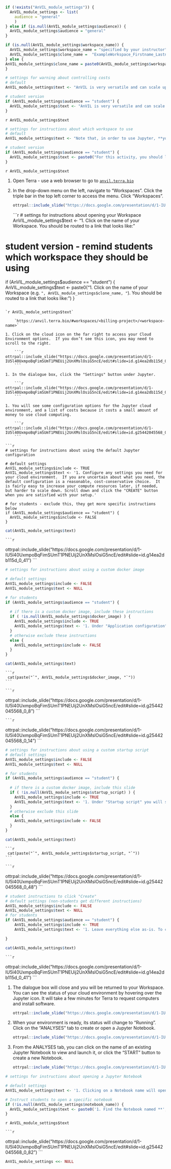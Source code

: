 ```r
if (!exists("AnVIL_module_settings")) {
  AnVIL_module_settings <- list(
    audience = "general"
    )
} else if (is.null(AnVIL_module_settings$audience)) {
  AnVIL_module_settings$audience = "general"
}

if (is.null(AnVIL_module_settings$workspace_name)) {
  AnVIL_module_settings$workspace_name = "specified by your instructor"
  AnVIL_module_settings$clone_name =  "ExampleWorkspace_Firstname_Lastname"
} else {
AnVIL_module_settings$clone_name = paste0(AnVIL_module_settings$workspace_name, "_Firstname_Lastname")
}
```
<!-- Callout box: warning about cloud costs-->

```r
# settings for warning about controlling costs
# default
AnVIL_module_settings$text <- "AnVIL is very versatile and can scale up to use very powerful cloud computers. It's very important that you select a cloud computing environment appropriate to your needs to avoid runaway costs.  If you are uncertain, start with the default settings; it is fairly easy to increase your compute resources later, if needed, but harder to scale down."

# student version
if (AnVIL_module_settings$audience == "student") {
  AnVIL_module_settings$text <- "AnVIL is very versatile and can scale up to use very powerful cloud computers. It's very important that you select the cloud computing environment described here to avoid runaway costs."
}
```

:::{.warning}
`r AnVIL_module_settings$text`
:::

<!-- Reminder about Workspaces -->

```r
# settings for instructions about which workspace to use
# default
AnVIL_module_settings$text <- "Note that, in order to use Jupyter, **you must have access to a Terra Workspace with permission to compute** (i.e. you must be a **Writer** or **Owner** of the Workspace). If you created or cloned the Workspace yourself, you are good to go! If you are using someone else's Workspace, the Workspace Owner(s) can grant you appropriate permissions, if they haven't already."

# student version
if (AnVIL_module_settings$audience == "student") {
  AnVIL_module_settings$text <- paste0("For this activity, you should launch Jupyter from your copy of the Workspace **", AnVIL_module_settings$workspace_name, "**. (It should be named something like `", AnVIL_module_settings$clone_name, "`). If you don't yet have your own copy, make one now by cloning the Workspace **", AnVIL_module_settings$workspace_name, "** before following the steps below.")
}
```

`r AnVIL_module_settings$text`

<!-- Start of Step-by-Step Instructions -->

1. Open Terra - use a web browser to go to [`anvil.terra.bio`](https://anvil.terra.bio/)

1. In the drop-down menu on the left, navigate to "Workspaces". Click the triple bar in the top left corner to access the menu. Click "Workspaces".

    ```r
ottrpal::include_slide("https://docs.google.com/presentation/d/1-IU5l40UxmpoBqFimSUmT1PNEUij2UnXMslOsiG5ncE/edit#slide=id.g117989bd49c_0_150")
    ```
```r
# settings for instructions about opening your Workspace
AnVIL_module_settings$text <- "1. Click on the name of your Workspace. You should be routed to a link that looks like:"

# student version - remind students which workspace they should be using
if (AnVIL_module_settings$audience == "student") {
  AnVIL_module_settings$text <- paste0("1. Click on the name of your Workspace (e.g. `", AnVIL_module_settings$clone_name, "`). You should be routed to a link that looks like:")
}
```

`r AnVIL_module_settings$text`

    `https://anvil.terra.bio/#workspaces/<billing-project>/<workspace-name>`

1. Click on the cloud icon on the far right to access your Cloud Environment options.  If you don’t see this icon, you may need to scroll to the right.

    ```r
ottrpal::include_slide("https://docs.google.com/presentation/d/1-IU5l40UxmpoBqFimSUmT1PNEUij2UnXMslOsiG5ncE/edit#slide=id.g14ea2db115d_0_22")
    ```

1. In the dialogue box, click the "Settings" button under Jupyter.

    ```r
ottrpal::include_slide("https://docs.google.com/presentation/d/1-IU5l40UxmpoBqFimSUmT1PNEUij2UnXMslOsiG5ncE/edit#slide=id.g14ea2db115d_0_18")
    ```

1. You will see some configuration options for the Jupyter cloud environment, and a list of costs because it costs a small amount of money to use cloud computing.

    ```r
ottrpal::include_slide("https://docs.google.com/presentation/d/1-IU5l40UxmpoBqFimSUmT1PNEUij2UnXMslOsiG5ncE/edit#slide=id.g25442045568_0_0")
    ```

```r
# settings for instructions about using the default Jupyter configuration

# default settings
AnVIL_module_settings$include <- TRUE
AnVIL_module_settings$text <- '1. Configure any settings you need for your cloud environment.  If you are uncertain about what you need, the default configuration is a reasonable, cost-conservative choice.  It is fairly easy to increase your compute resources later, if needed, but harder to scale down. Scroll down and click the "CREATE" button when you are satisfied with your setup.'

# for students - exclude this, they get more specific instructions below
if (AnVIL_module_settings$audience == "student") {
  AnVIL_module_settings$include <- FALSE
}
```

```r
cat(AnVIL_module_settings$text)
```

    ```r
ottrpal::include_slide("https://docs.google.com/presentation/d/1-IU5l40UxmpoBqFimSUmT1PNEUij2UnXMslOsiG5ncE/edit#slide=id.g14ea2db115d_0_41")
    ```

```r
# settings for instructions about using a custom docker image

# default settings
AnVIL_module_settings$include <- FALSE
AnVIL_module_settings$text <- NULL

# for students
if (AnVIL_module_settings$audience == "student") {
  
  # if there is a custom docker image, include these instructions
  if ( !is.null(AnVIL_module_settings$docker_image) ) {
    AnVIL_module_settings$include <- TRUE
    AnVIL_module_settings$text <- '1. Under "Application configuration" you will see a dropdown menu.  Choose "Custom Environment".  Then copy the following link into "Container image" textbox:'
  }
  # otherwise exclude these instructions
  else {
    AnVIL_module_settings$include <- FALSE
  }
}
```

```r
cat(AnVIL_module_settings$text)
```

    ```r
     cat(paste("`", AnVIL_module_settings$docker_image, "`"))
    ```

    ```r
ottrpal::include_slide("https://docs.google.com/presentation/d/1-IU5l40UxmpoBqFimSUmT1PNEUij2UnXMslOsiG5ncE/edit#slide=id.g25442045568_0_8")
    ```

    ```r
ottrpal::include_slide("https://docs.google.com/presentation/d/1-IU5l40UxmpoBqFimSUmT1PNEUij2UnXMslOsiG5ncE/edit#slide=id.g25442045568_0_14")
    ```

```r
# settings for instructions about using a custom startup script
# default settings
AnVIL_module_settings$include <- FALSE
AnVIL_module_settings$text <- NULL

# for students
if (AnVIL_module_settings$audience == "student") {
  
  # if there is a custom docker image, include this slide
  if ( !is.null(AnVIL_module_settings$startup_script) ) {
    AnVIL_module_settings$include <- TRUE
    AnVIL_module_settings$text <- '1. Under "Startup script" you will see textbox.  Copy the following link into the box:'
  }
  # otherwise exclude this slide
  else {
    AnVIL_module_settings$include <- FALSE
  }
}
```

```r
cat(AnVIL_module_settings$text)
```

    ```r
     cat(paste("`", AnVIL_module_settings$startup_script, "`"))
    ```

    ```r
ottrpal::include_slide("https://docs.google.com/presentation/d/1-IU5l40UxmpoBqFimSUmT1PNEUij2UnXMslOsiG5ncE/edit#slide=id.g25442045568_0_48")
    ```

```r
# student instructions to click "Create"
# default settings (non-students get different instructions)
AnVIL_module_settings$include <- FALSE
AnVIL_module_settings$text <- NULL
# for students
if (AnVIL_module_settings$audience == "student") {
    AnVIL_module_settings$include <- TRUE
    AnVIL_module_settings$text <- '1. Leave everything else as-is. To create your Jupyter Cloud Environment, scroll down and click the "CREATE" button.'

}
```

```r
cat(AnVIL_module_settings$text)
```

    ```r
ottrpal::include_slide("https://docs.google.com/presentation/d/1-IU5l40UxmpoBqFimSUmT1PNEUij2UnXMslOsiG5ncE/edit#slide=id.g14ea2db115d_0_41")
    ```

1. The dialogue box will close and you will be returned to your Workspace.  You can see the status of your cloud environment by hovering over the Jupyter icon.  It will take a few minutes for Terra to request computers and install software.

    ```r
ottrpal::include_slide("https://docs.google.com/presentation/d/1-IU5l40UxmpoBqFimSUmT1PNEUij2UnXMslOsiG5ncE/edit#slide=id.g25442045568_0_60")
    ```

1. When your environment is ready, its status will change to "Running".  Click on the "ANALYSES" tab to create or open a Jupyter Notebook.

    ```r
ottrpal::include_slide("https://docs.google.com/presentation/d/1-IU5l40UxmpoBqFimSUmT1PNEUij2UnXMslOsiG5ncE/edit#slide=id.g25442045568_0_66")
    ```

1. From the ANALYSES tab, you can click on the name of an existing Jupyter Notebook to view and launch it, or click the "START" button to create a new Notebook.

    ```r
ottrpal::include_slide("https://docs.google.com/presentation/d/1-IU5l40UxmpoBqFimSUmT1PNEUij2UnXMslOsiG5ncE/edit#slide=id.g25442045568_0_73")
    ```

```r
# settings for instructions about opening a Jupyter Notebook

# default settings
AnVIL_module_settings$text <- '1. Clicking on a Notebook name will open a static preview of the Notebook. To edit and run the Notebook, click the "OPEN" button.'

# Instruct students to open a specific notebook
if (!is.null(AnVIL_module_settings$notebook_name)) {
  AnVIL_module_settings$text <- paste0('1. Find the Notebook named **', AnVIL_module_settings$notebook_name, '**. Click on its name, then click the "OPEN" button to run and edit this Notebook. (Clicking on its name opens a static preview of the Notebook, which can be useful for viewing your previous work but will not let you run the code. You must click the OPEN button to run or edit the code.)')
}
```

`r AnVIL_module_settings$text`

    ```r
ottrpal::include_slide("https://docs.google.com/presentation/d/1-IU5l40UxmpoBqFimSUmT1PNEUij2UnXMslOsiG5ncE/edit#slide=id.g25442045568_0_82")
    ```

```r
AnVIL_module_settings <<- NULL
```
